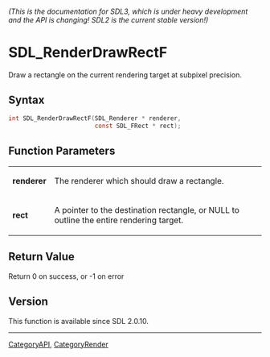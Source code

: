 ====== (This is the documentation for SDL3, which is under heavy development and the API is changing! SDL2 is the current stable version!) ======
= SDL_RenderDrawRectF =

Draw a rectangle on the current rendering target at subpixel precision.

== Syntax ==

<syntaxhighlight lang='c'>
int SDL_RenderDrawRectF(SDL_Renderer * renderer,
                        const SDL_FRect * rect);
</syntaxhighlight>

== Function Parameters ==

{|
|'''renderer'''
|The renderer which should draw a rectangle.
|-
|'''rect'''
|A pointer to the destination rectangle, or NULL to outline the entire rendering target.
|}

== Return Value ==

Return 0 on success, or -1 on error

== Version ==

This function is available since SDL 2.0.10.

----
[[CategoryAPI]], [[CategoryRender]]


